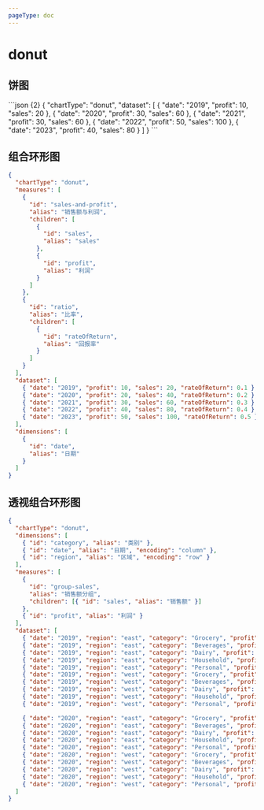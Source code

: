 ```yaml
---
pageType: doc
---
```



# donut

## 饼图

<DonutChart />
```json {2}
{
  "chartType": "donut",
  "dataset": [
    { "date": "2019", "profit": 10, "sales": 20 },
    { "date": "2020", "profit": 30, "sales": 60 },
    { "date": "2021", "profit": 30, "sales": 60 },
    { "date": "2022", "profit": 50, "sales": 100 },
    { "date": "2023", "profit": 40, "sales": 80 }
  ]
}
```

## 组合环形图

<CombinationDonutChart />

```json {2,4-27}
{
  "chartType": "donut",
  "measures": [
    {
      "id": "sales-and-profit",
      "alias": "销售额与利润",
      "children": [
        {
          "id": "sales",
          "alias": "sales"
        },
        {
          "id": "profit",
          "alias": "利润"
        }
      ]
    },
    {
      "id": "ratio",
      "alias": "比率",
      "children": [
        {
          "id": "rateOfReturn",
          "alias": "回报率"
        }
      ]
    }
  ],
  "dataset": [
    { "date": "2019", "profit": 10, "sales": 20, "rateOfReturn": 0.1 },
    { "date": "2020", "profit": 20, "sales": 40, "rateOfReturn": 0.2 },
    { "date": "2021", "profit": 30, "sales": 60, "rateOfReturn": 0.3 },
    { "date": "2022", "profit": 40, "sales": 80, "rateOfReturn": 0.4 },
    { "date": "2023", "profit": 50, "sales": 100, "rateOfReturn": 0.5 }
  ],
  "dimensions": [
    {
      "id": "date",
      "alias": "日期"
    }
  ]
}
```

## 透视组合环形图

<PivotDonutChart />

```json {2,4-6,9-14}
{
  "chartType": "donut",
  "dimensions": [
    { "id": "category", "alias": "类别" },
    { "id": "date", "alias": "日期", "encoding": "column" },
    { "id": "region", "alias": "区域", "encoding": "row" }
  ],
  "measures": [
    {
      "id": "group-sales",
      "alias": "销售额分组",
      "children": [{ "id": "sales", "alias": "销售额" }]
    },
    { "id": "profit", "alias": "利润" }
  ],
  "dataset": [
    { "date": "2019", "region": "east", "category": "Grocery", "profit": 10, "sales": 100 },
    { "date": "2019", "region": "east", "category": "Beverages", "profit": 30, "sales": 3200 },
    { "date": "2019", "region": "east", "category": "Dairy", "profit": 30, "sales": 300 },
    { "date": "2019", "region": "east", "category": "Household", "profit": 50, "sales": 2400 },
    { "date": "2019", "region": "east", "category": "Personal", "profit": 40, "sales": 500 },
    { "date": "2019", "region": "west", "category": "Grocery", "profit": 10, "sales": 100 },
    { "date": "2019", "region": "west", "category": "Beverages", "profit": 30, "sales": 3200 },
    { "date": "2019", "region": "west", "category": "Dairy", "profit": 30, "sales": 300 },
    { "date": "2019", "region": "west", "category": "Household", "profit": 50, "sales": 2400 },
    { "date": "2019", "region": "west", "category": "Personal", "profit": 40, "sales": 500 },

    { "date": "2020", "region": "east", "category": "Grocery", "profit": 10, "sales": 100 },
    { "date": "2020", "region": "east", "category": "Beverages", "profit": 30, "sales": 3200 },
    { "date": "2020", "region": "east", "category": "Dairy", "profit": 30, "sales": 300 },
    { "date": "2020", "region": "east", "category": "Household", "profit": 50, "sales": 2400 },
    { "date": "2020", "region": "east", "category": "Personal", "profit": 40, "sales": 500 },
    { "date": "2020", "region": "west", "category": "Grocery", "profit": 10, "sales": 100 },
    { "date": "2020", "region": "west", "category": "Beverages", "profit": 30, "sales": 3200 },
    { "date": "2020", "region": "west", "category": "Dairy", "profit": 30, "sales": 300 },
    { "date": "2020", "region": "west", "category": "Household", "profit": 50, "sales": 2400 },
    { "date": "2020", "region": "west", "category": "Personal", "profit": 40, "sales": 500 }
  ]
}
```
